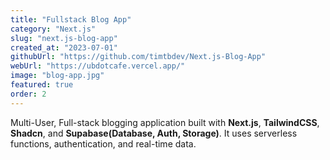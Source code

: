 ```yaml
---
title: "Fullstack Blog App"
category: "Next.js"
slug: "next.js-blog-app"
created_at: "2023-07-01"
githubUrl: "https://github.com/timtbdev/Next.js-Blog-App"
webUrl: "https://ubdotcafe.vercel.app/"
image: "blog-app.jpg"
featured: true
order: 2
---
```


Multi-User, Full-stack blogging application built with **Next.js**, **TailwindCSS**, **Shadcn**, and **Supabase(Database, Auth, Storage)**. It uses serverless functions, authentication, and real-time data.
